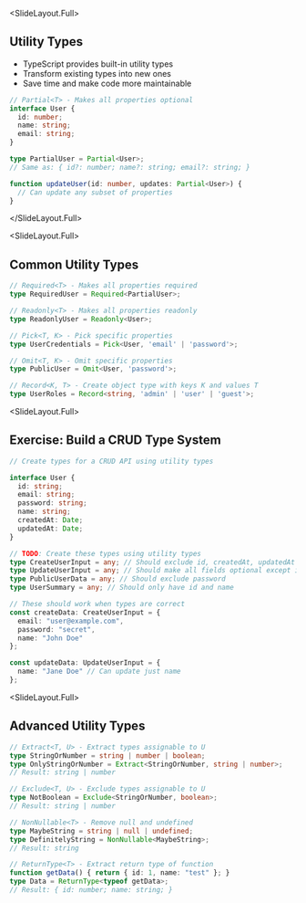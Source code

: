 
<SlideLayout.Full>
## Utility Types

- TypeScript provides built-in utility types
- Transform existing types into new ones
- Save time and make code more maintainable

```typescript
// Partial<T> - Makes all properties optional
interface User {
  id: number;
  name: string;
  email: string;
}

type PartialUser = Partial<User>;
// Same as: { id?: number; name?: string; email?: string; }

function updateUser(id: number, updates: Partial<User>) {
  // Can update any subset of properties
}
```
</SlideLayout.Full>

<SlideLayout.Full>
## Common Utility Types
<CodeDisplay height="500px">
  <File name="example.typescript">
    
```typescript
// Required<T> - Makes all properties required
type RequiredUser = Required<PartialUser>;

// Readonly<T> - Makes all properties readonly
type ReadonlyUser = Readonly<User>;

// Pick<T, K> - Pick specific properties
type UserCredentials = Pick<User, 'email' | 'password'>;

// Omit<T, K> - Omit specific properties
type PublicUser = Omit<User, 'password'>;

// Record<K, T> - Create object type with keys K and values T
type UserRoles = Record<string, 'admin' | 'user' | 'guest'>;
```
    
  </File>
</CodeDisplay>
</SlideLayout.Full>

<SlideLayout.Full>
## Exercise: Build a CRUD Type System
<CodeDisplay height="500px">
  <File name="example.typescript">
    
```typescript
// Create types for a CRUD API using utility types

interface User {
  id: string;
  email: string;
  password: string;
  name: string;
  createdAt: Date;
  updatedAt: Date;
}

// TODO: Create these types using utility types
type CreateUserInput = any; // Should exclude id, createdAt, updatedAt
type UpdateUserInput = any; // Should make all fields optional except id
type PublicUserData = any; // Should exclude password
type UserSummary = any; // Should only have id and name

// These should work when types are correct
const createData: CreateUserInput = {
  email: "user@example.com",
  password: "secret",
  name: "John Doe"
};

const updateData: UpdateUserInput = {
  name: "Jane Doe" // Can update just name
};
```
    
  </File>
</CodeDisplay>
</SlideLayout.Full>

<SlideLayout.Full>
## Advanced Utility Types
<CodeDisplay height="500px">
  <File name="example.typescript">
    
```typescript
// Extract<T, U> - Extract types assignable to U
type StringOrNumber = string | number | boolean;
type OnlyStringOrNumber = Extract<StringOrNumber, string | number>;
// Result: string | number

// Exclude<T, U> - Exclude types assignable to U
type NotBoolean = Exclude<StringOrNumber, boolean>;
// Result: string | number

// NonNullable<T> - Remove null and undefined
type MaybeString = string | null | undefined;
type DefinitelyString = NonNullable<MaybeString>;
// Result: string

// ReturnType<T> - Extract return type of function
function getData() { return { id: 1, name: "test" }; }
type Data = ReturnType<typeof getData>;
// Result: { id: number; name: string; }
```
    
  </File>
</CodeDisplay>
</SlideLayout.Full>
